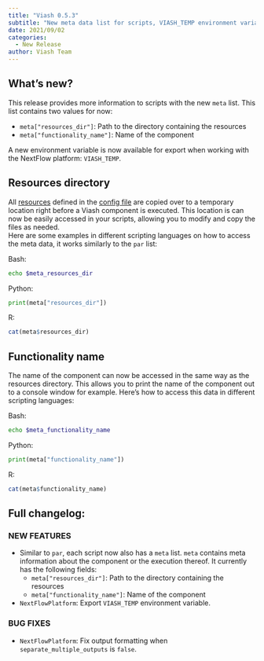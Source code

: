 ```yaml
---
title: "Viash 0.5.3"
subtitle: "New meta data list for scripts, VIASH_TEMP environment variable for NextFlow, fixed output formatting with separate outputs"
date: 2021/09/02
categories:
  - New Release
author: Viash Team
---
```


## What's new?

This release provides more information to scripts with the new `meta` list. This list contains two values for now:

  - `meta["resources_dir"]`: Path to the directory containing the resources
  - `meta["functionality_name"]`: Name of the component

A new environment variable is now available for export when working with the NextFlow platform: `VIASH_TEMP`.

## Resources directory

All [resources](/reference/config/functionality.html#resources) defined in the [config file](/reference/config/index.html) are copied over to a temporary location right before a Viash component is executed. This location is can now be easily accessed in your scripts, allowing you to modify and copy the files as needed.  
Here are some examples in different scripting languages on how to access the meta data, it works similarly to the `par` list:

Bash:  

```bash
echo $meta_resources_dir 
```

Python:  

```python
print(meta["resources_dir"])
```

R:

```r
cat(meta$resources_dir)
```

## Functionality name

The name of the component can now be accessed in the same way as the resources directory. This allows you to print the name of the component out to a console window for example.
Here's how to access this data in different scripting languages:

Bash:

```bash
echo $meta_functionality_name
```

Python:  

```python
print(meta["functionality_name"])
```

R:

```r
cat(meta$functionality_name)
```

## Full changelog:

### NEW FEATURES

* Similar to `par`, each script now also has a `meta` list. `meta` contains meta information about the component
  or the execution thereof. It currently has the following fields:
  - `meta["resources_dir"]`: Path to the directory containing the resources
  - `meta["functionality_name"]`: Name of the component

* `NextFlowPlatform`: Export `VIASH_TEMP` environment variable.

### BUG FIXES

* `NextFlowPlatform`: Fix output formatting when `separate_multiple_outputs` is `false`.
